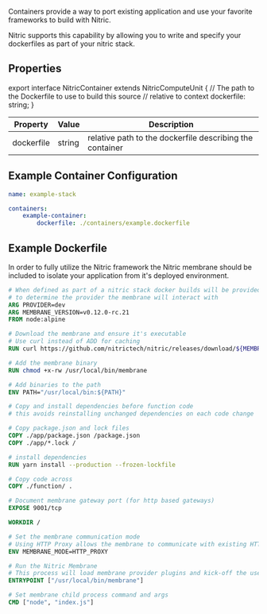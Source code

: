 Containers provide a way to port existing application and use your favorite frameworks to build with Nitric.

Nitric supports this capability by allowing you to write and specify your dockerfiles as part of your nitric stack.

## Properties

export interface NitricContainer<Ext> extends NitricComputeUnit<Ext> {
  // The path to the Dockerfile to use to build this source
  // relative to context
  dockerfile: string;
}

| **Property** | **Value** | **Description**                                          |
| ------------ | --------- | -------------------------------------------------------- |
| dockerfile   | string    | relative path to the dockerfile describing the container |

## Example Container Configuration

```yaml
name: example-stack

containers:
	example-container:
		dockerfile: ./containers/example.dockerfile
```

## Example Dockerfile

In order to fully utilize the Nitric framework the Nitric membrane should be included to isolate your application from it's deployed environment.

```dockerfile
# When defined as part of a nitric stack docker builds will be provided with a 'provider' argument that can be used
# to determine the provider the membrane will interact with
ARG PROVIDER=dev
ARG MEMBRANE_VERSION=v0.12.0-rc.21
FROM node:alpine

# Download the membrane and ensure it's executable
# Use curl instead of ADD for caching
RUN curl https://github.com/nitrictech/nitric/releases/download/${MEMBRANE_VERSION}/membrane-${PROVIDER} -o /usr/local/bin/membrane

# Add the membrane binary
RUN chmod +x-rw /usr/local/bin/membrane

# Add binaries to the path
ENV PATH="/usr/local/bin:${PATH}"

# Copy and install dependencies before function code
# this avoids reinstalling unchanged dependencies on each code change

# Copy package.json and lock files
COPY ./app/package.json /package.json
COPY ./app/*.lock /

# install dependencies
RUN yarn install --production --frozen-lockfile

# Copy code across
COPY ./function/ .

# Document membrane gateway port (for http based gateways)
EXPOSE 9001/tcp

WORKDIR /

# Set the membrane communication mode
# Using HTTP Proxy allows the membrane to communicate with existing HTTP servers/frameworks
ENV MEMBRANE_MODE=HTTP_PROXY

# Run the Nitric Membrane
# This process will load membrane provider plugins and kick-off the userland process
ENTRYPOINT ["/usr/local/bin/membrane"]

# Set membrane child process command and args
CMD ["node", "index.js"]
```
